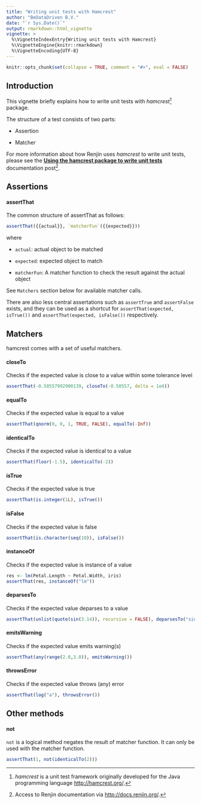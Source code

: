 ```yaml
---
title: "Writing unit tests with Hamcrest"
author: "BeDataDriven B.V."
date: "`r Sys.Date()`"
output: rmarkdown::html_vignette
vignette: >
  %\VignetteIndexEntry{Writing unit tests with Hamcrest}
  %\VignetteEngine{knitr::rmarkdown}
  %\VignetteEncoding{UTF-8}
---
```


```r
knitr::opts_chunk$set(collapse = TRUE, comment = "#>", eval = FALSE)
```

## Introduction

This vignette briefly explains how to write unit tests with *hamcrest*[^1] package.

The structure of a test consists of two parts:

+ Assertion

+ Matcher

For more information about how Renjin uses *hamcrest* to write unit tests,
please see the
[**Using the hamcrest package to write unit tests**](http://docs.renjin.org/en/latest/writing-renjin-extensions.html#using-the-hamcrest-package-to-write-unit-tests)
documentation post[^2].

## Assertions

#### assertThat

The common structure of assertThat as follows:
```r
assertThat({{actual}}, `matcherFun`({{expected}}))
```

where

+ `actual`: actual object to be matched

+ `expected`: expected object to match

+ `matcherFun`: A matcher function to check the result against the actual object

See `Matchers` section below for available matcher calls.

There are also less central assertations such as `assertTrue` and `assertFalse`
exists, and they can be used as a shortcut for `assertThat(expected, isTrue())`
and `assertThat(expected, isFalse())` respectively.

## Matchers

hamcrest comes with a set of useful matchers.

#### closeTo

Checks if the expected value is close to a value within some tolerance level

```r
assertThat(-0.50557992900139, closeTo(-0.50557, delta = 1e4))
```

#### equalTo

Checks if the expected value is equal to a value

```r
assertThat(qnorm(0, 0, 1, TRUE, FALSE), equalTo(-Inf))
```

#### identicalTo

Checks if the expected value is identical to a value

```r
assertThat(floor(-1.5), identicalTo(-2))
```

#### isTrue

Checks if the expected value is true

```r
assertThat(is.integer(1L), isTrue())
```

#### isFalse

Checks if the expected value is false

```r
assertThat(is.character(seq(10)), isFalse())
```

#### instanceOf

Checks if the expected value is instance of a value

```r
res <- lm(Petal.Length ~ Petal.Width, iris)
assertThat(res, instanceOf("lm"))
```

#### deparsesTo

Checks if the expected value deparses to a value

```r
assertThat(unlist(quote(sin(3.14)), recursive = FALSE), deparsesTo("sin(3.14)"))
```

#### emitsWarning

Checks if the expected value emits warning(s)

```r
assertThat(any(range(2.0,3.0)), emitsWarning())
```

#### throwsError

Checks if the expected value throws (any) error

```r
assertThat(log("a"), throwsError())
```

## Other methods

#### not

`not` is a logical method negates the result of matcher function. It can only be used with the matcher function.

```r
assertThat(1, not(identicalTo(2)))
```

[^1]: *hamcrest* is a unit test framework originally developed for the Java programming language <http://hamcrest.org/>.
[^2]: Access to Renjin documentation via <http://docs.renjin.org/>.
